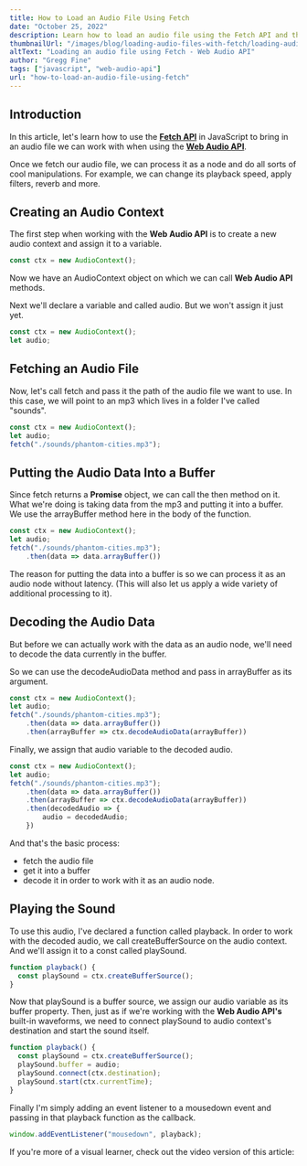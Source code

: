 ```yaml
---
title: How to Load an Audio File Using Fetch
date: "October 25, 2022"
description: Learn how to load an audio file using the Fetch API and the Web Audio API
thumbnailUrl: "/images/blog/loading-audio-files-with-fetch/loading-audio-files-with-fetch-tutorial.png"
altText: "Loading an audio file using Fetch - Web Audio API"
author: "Gregg Fine"
tags: ["javascript", "web-audio-api"]
url: "how-to-load-an-audio-file-using-fetch"
---
```


## Introduction

In this article, let's learn how to use the [**Fetch API**](https://developer.mozilla.org/en-US/docs/Web/API/Fetch_API) in JavaScript to bring in an audio file we can work with when using the [**Web Audio API**](https://developer.mozilla.org/en-US/docs/Web/API/Web_Audio_API).

Once we fetch our audio file, we can process it as a node and do all sorts of cool manipulations.
For example, we can change its playback speed, apply filters, reverb and more.

## Creating an Audio Context

The first step when working with the **Web Audio API** is to create a new audio context and assign it to a variable.

```js
const ctx = new AudioContext();
```

Now we have an <Syntax>AudioContext</Syntax> object on which we can call **Web Audio API** methods.

Next we'll declare a variable and called <Syntax>audio</Syntax>. But we won't assign it just yet.

```js
const ctx = new AudioContext();
let audio;
```

## Fetching an Audio File

Now, let's call <Syntax>fetch</Syntax> and pass it the path of the audio file we want to use.
In this case, we will point to an mp3 which lives in a folder I've called "sounds".

```js
const ctx = new AudioContext();
let audio;
fetch("./sounds/phantom-cities.mp3");
```

## Putting the Audio Data Into a Buffer

Since <Syntax>fetch</Syntax> returns a **Promise** object, we can call the <Syntax>then</Syntax> method on it.
What we're doing is taking data from the mp3 and putting it into a buffer.
We use the <Syntax>arrayBuffer</Syntax> method here in the body of the function.

```js
const ctx = new AudioContext();
let audio;
fetch("./sounds/phantom-cities.mp3");
	.then(data => data.arrayBuffer())
```

The reason for putting the data into a buffer is so we can process it as an audio node without latency.
(This will also let us apply a wide variety of additional processing to it).

## Decoding the Audio Data

But before we can actually work with the data as an audio node, we'll need to decode the data currently in the buffer.

So we can use the <Syntax>decodeAudioData</Syntax> method and pass in <Syntax>arrayBuffer</Syntax> as its argument.

```js
const ctx = new AudioContext();
let audio;
fetch("./sounds/phantom-cities.mp3");
	.then(data => data.arrayBuffer())
	.then(arrayBuffer => ctx.decodeAudioData(arrayBuffer))
```

Finally, we assign that <Syntax>audio</Syntax> variable to the decoded audio.

```js
const ctx = new AudioContext();
let audio;
fetch("./sounds/phantom-cities.mp3");
	.then(data => data.arrayBuffer())
	.then(arrayBuffer => ctx.decodeAudioData(arrayBuffer))
	.then(decodedAudio => {
		audio = decodedAudio;
	})
```

And that's the basic process:

- fetch the audio file
- get it into a buffer
- decode it in order to work with it as an audio node.

## Playing the Sound

To use this audio, I've declared a function called <Syntax>playback</Syntax>.
In order to work with the decoded audio, we call <Syntax>createBufferSource</Syntax> on the audio context.
And we'll assign it to a <Syntax>const</Syntax> called <Syntax>playSound</Syntax>.

```js
function playback() {
  const playSound = ctx.createBufferSource();
}
```

Now that <Syntax>playSound</Syntax> is a buffer source, we assign our audio variable as its buffer property.
Then, just as if we're working with the **Web Audio API's** built-in waveforms, we need to connect <Syntax>playSound</Syntax> to audio context's destination and start the sound itself.

```js
function playback() {
  const playSound = ctx.createBufferSource();
  playSound.buffer = audio;
  playSound.connect(ctx.destination);
  playSound.start(ctx.currentTime);
}
```

Finally I'm simply adding an event listener to a mousedown event and passing in that <Syntax>playback</Syntax> function as the callback.

```js
window.addEventListener("mousedown", playback);
```

If you're more of a visual learner, check out the video version of this article:

<YouTube id="3NgVlAscdcA" alt="how to load an audio file using fetch video" imgSrc="/images/blog/loading-audio-files-with-fetch/loading-audio-files-with-fetch-video.jpg" />

<Ad
  txt="To go further with the Web Audio API, check out Coding for Musicians 101"
  imgSrc="/images/ads/coding-for-musicians-course.jpg"
  imgWidth="240"
  imgHeight="240"
  href="https://www.macprovideo.com/course/web-audio-explored?afid=LYaI709I1H"
/>
